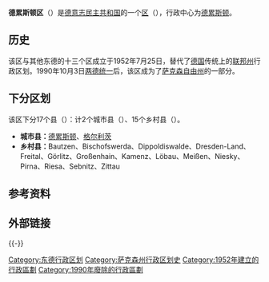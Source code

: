 {{Infobox settlement
| name = 德累斯顿区
| native_name                    = Bezirk Dresden
| settlement_type         = [[东德|东德]][[德意志民主共和國行政區劃|分区]]
| image_map               = District of Dresden in German Democratic Republic.svg
| mapsize                 = 
| map_alt                 = 
| map_caption             = 在德意志民主共和国的位置
| latd  = 51 |latm  = 10 |lats  =  |latNS  = N
| longd = 14 |longm = 10 |longs =  |longEW = E
| coordinates_type        = type:adm1st_region:DE
| subdivision_type        = [[世界地理索引|国家]]
| subdivision_name        = [[東德|東德]]
| subdivision_type1       = [[德意志民主共和國行政區劃|县]]
| subdivision_name1       = 15乡村县，2城市县
<!-- established --------------->
| established_title       = 成立
| established_date        = 1952年
| extinct_title           = 解体
| extinct_date            = 1990年
| seat                    = [[德累斯顿|德累斯顿]]
| area_total_km2          = 6738 
| elevation_max_m         = 
| elevation_min_m         = 
| population_footnotes    = <ref name=a>''"40 Jahre DDR"'', National central administration for statistics, May 1989</ref>
| population_total        = 1757400 
| population_as_of        = 1989
| population_density_km2  = auto
| postal_code_type        = <!-- enter ZIP code, Postcode, Post code, Postal code... -->
| postal_code             = 
| area_code_type          = <!-- defaults to: Area code(s) -->
| area_code               = 
| registration_plate      = R, Y
}}
'''德累斯顿区'''（{{lang-de|Bezirk Dresden}}）是[[德意志民主共和国|德意志民主共和国]]的一个[[德意志民主共和國行政區劃|区]]（{{lang|de|Bezirk}}），行政中心为[[德累斯顿|德累斯顿]]。

==历史==
该区与其他东德的十三个区成立于1952年7月25日，替代了[[德国|德国]]传统上的[[联邦州_(德国)|联邦州]]行政区划。1990年10月3日[[两德统一|两德统一]]后，该区成为了[[萨克森自由州|萨克森自由州]]的一部分。

==下分区划==
该区下分17个县（{{lang|de|Kreise}}）：计2个城市县（{{lang|de|Stadtkreise}}）、15个乡村县（{{lang|de|Landkreise}}）。
*'''城市县：'''[[德累斯顿|德累斯顿]]、[[格尔利茨|格尔利茨]]
*'''乡村县：'''Bautzen、Bischofswerda、Dippoldiswalde、Dresden-Land、Freital、Görlitz、Großenhain、Kamenz、Löbau、Meißen、Niesky、Pirna、Riesa、Sebnitz、Zittau

==参考资料==
{{Reflist}}

==外部链接==
{{commonscat-inline|Bezirk Dresden}}

{{-}}
{{Bezirke DDR}}

[[Category:东德行政区划|Category:东德行政区划]]
[[Category:萨克森州行政区划史|Category:萨克森州行政区划史]]
[[Category:1952年建立的行政區劃|Category:1952年建立的行政區劃]]
[[Category:1990年廢除的行政區劃|Category:1990年廢除的行政區劃]]